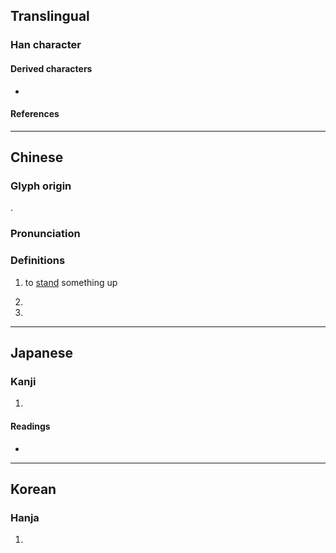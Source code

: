 {{also|樹|闘}}
{{character info/new}}
==Translingual==

===Han character===
{{Han char|rn=41|rad=寸|as=09|sn=12|four=44100|canj=GTDI|ids=⿰壴寸}}

====Derived characters====
* {{l|mul|[[𫥙]], [[𠾢]], [[澍]], [[樹]], [[𫋚]], [[𨅒]], [[𫓄]], [[㕑]], [[廚]]([[厨]]), [[𪧽]]}}

====References====
{{Han ref|kx=0295.140|dkj=07448|dj=0586.060|hdz=10509.020|uh=5C0C}}

----

==Chinese==
{{zh-forms}}

===Glyph origin===
{{Han etym}}
{{Han compound|壴|寸|c1=s|c2=p|ls=psc}}.

===Pronunciation===
{{zh-pron
|m=shù
|c=syu6
|mc=y
|oc=y
|ma=
|cat=v
}}

===Definitions===
{{zh-hanzi}}

# {{lb|zh|literary}} to [[stand]] something up
# {{zh-alt-form|樹}}
# {{surname|zh}}

----

==Japanese==

===Kanji===
{{ja-kanji|grade=|rs=寸09}}

# {{rfdef|ja|sort=寸09}}

====Readings====
* {{ja-readings
|on=しゅ, じゅ, ちゅ, じう
|kun=たてる, たつ, わらは, しもべ}}

----

==Korean==

===Hanja===
{{ko-hanja|세우다|세울|수}}

# {{rfdef|ko|sort=寸09}}